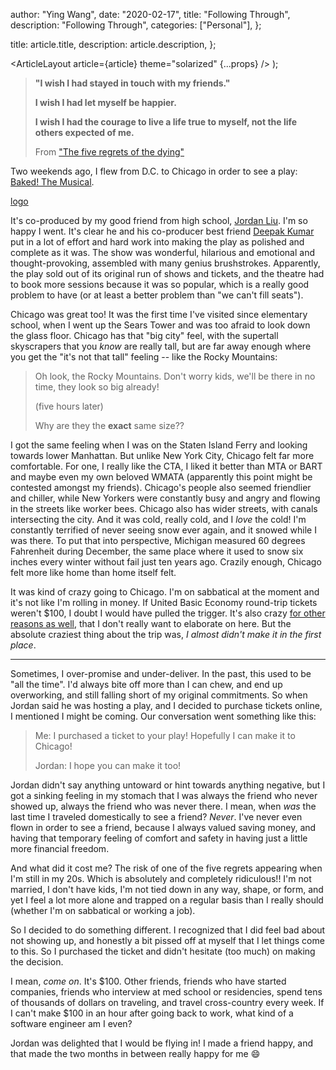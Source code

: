 
  author: "Ying Wang",
  date: "2020-02-17",
  title: "Following Through",
  description: "Following Through",
  categories: ["Personal"],
};

  title: article.title,
  description: article.description,
};

  <ArticleLayout article={article} theme="solarized" {...props} />
);

> **"I wish I had stayed in touch with my friends."**
>
> **I wish I had let myself be happier.**
>
> **I wish I had the courage to live a life true to myself, not the life
> others expected of me.**
>
> From ["The five regrets of the dying"](/five_regrets)

Two weekends ago, I flew from D.C. to Chicago in order to see a play: [Baked!
The Musical](https://www.bakedthemusical.com/).

[logo](/img/posts/2020/02/17/following_through_1.png)

It's co-produced by my good friend from high school, [Jordan
Liu](https://blog.jminjie.com/). I'm so happy I went. It's clear he and his
co-producer best friend [Deepak Kumar](https://kumarde.com/) put in a lot of
effort and hard work into making the play as polished and complete as it was.
The show was wonderful, hilarious and emotional and thought-provoking, assembled
with many genius brushstrokes. Apparently, the play sold out of its original run
of shows and tickets, and the theatre had to book more sessions because it was
so popular, which is a really good problem to have (or at least a better problem
than "we can't fill seats").

Chicago was great too! It was the first time I've visited since elementary
school, when I went up the Sears Tower and was too afraid to look down the glass
floor. Chicago has that "big city" feel, with the supertall skyscrapers that you
_know_ are really tall, but are far away enough where you get the "it's not that
tall" feeling -- like the Rocky Mountains:

> Oh look, the Rocky Mountains. Don't worry kids, we'll be there in no time,
> they look so big already!
>
> (five hours later)
>
> Why are they the **exact** same size??

I got the same feeling when I was on the Staten Island Ferry and looking towards
lower Manhattan. But unlike New York City, Chicago felt far more comfortable.
For one, I really like the CTA, I liked it better than MTA or BART and maybe
even my own beloved WMATA (apparently this point might be contested amongst my
friends). Chicago's people also seemed friendlier and chiller, while New Yorkers
were constantly busy and angry and flowing in the streets like worker bees.
Chicago also has wider streets, with canals intersecting the city. And it was
cold, really cold, and I _love_ the cold! I'm constantly terrified of never
seeing snow ever again, and it snowed while I was there. To put that into
perspective, Michigan measured 60 degrees Fahrenheit during December, the same
place where it used to snow six inches every winter without fail just ten years
ago. Crazily enough, Chicago felt more like home than home itself felt.

It was kind of crazy going to Chicago. I'm on sabbatical at the moment and it's
not like I'm rolling in money. If United Basic Economy round-trip tickets
weren't $100, I doubt I would have pulled the trigger. It's also crazy [for
other reasons as well](/posts/2020/01/20/on_failure), that I don't really want
to elaborate on here. But the absolute craziest thing about the trip was, _I
almost didn't make it in the first place_.

---

Sometimes, I over-promise and under-deliver. In the past, this used to be "all
the time". I'd always bite off more than I can chew, and end up overworking, and
still falling short of my original commitments. So when Jordan said he was
hosting a play, and I decided to purchase tickets online, I mentioned I might be
coming. Our conversation went something like this:

> Me: I purchased a ticket to your play! Hopefully I can make it to Chicago!
>
> Jordan: I hope you can make it too!

Jordan didn't say anything untoward or hint towards anything negative, but I got
a sinking feeling in my stomach that I was always the friend who never showed
up, always the friend who was never there. I mean, when _was_ the last time I
traveled domestically to see a friend? _Never_. I've never even flown in order
to see a friend, because I always valued saving money, and having that temporary
feeling of comfort and safety in having just a little more financial freedom.

And what did it cost me? The risk of one of the five regrets appearing when I'm
still in my 20s. Which is absolutely and completely ridiculous!! I'm not
married, I don't have kids, I'm not tied down in any way, shape, or form, and
yet I feel a lot more alone and trapped on a regular basis than I really should
(whether I'm on sabbatical or working a job).

So I decided to do something different. I recognized that I did feel bad about
not showing up, and honestly a bit pissed off at myself that I let things come
to this. So I purchased the ticket and didn't hesitate (too much) on making the
decision.

I mean, _come on_. It's \$100. Other friends, friends who have started companies,
friends who interview at med school or residencies, spend tens of thousands of
dollars on traveling, and travel cross-country every week. If I can't make \$100
in an hour after going back to work, what kind of a software engineer am I even?

Jordan was delighted that I would be flying in! I made a friend happy, and that
made the two months in between really happy for me :smile:
